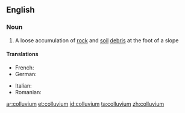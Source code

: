 ==English==

===Noun===
{{wikipedia}}
{{en-noun|colluvia}}

#{{geology}} A loose accumulation of [[rock]] and [[soil]] [[debris]] at the foot of a slope
====Translations====
{{trans-top|a loose accumulation of rock and soil debris at the foot of a slope}}
* French: {{t+|fr|colluvion|m}}
* German: {{t-|de|Kolluvium}}
{{trans-mid}}
* Italian: {{t-|it|colluvium}}
* Romanian: {{t|ro|coluviu|n}}
{{trans-bottom}}

[[ar:colluvium]]
[[et:colluvium]]
[[id:colluvium]]
[[ta:colluvium]]
[[zh:colluvium]]